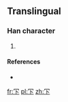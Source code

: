 ==Translingual==

===Han character===
{{Han char|rn=14|rad=冖|as=02|sn=4|four=|canj=BY|ids=⿱冖卜}}

# {{defn|Han|sort=冖02}}

====References====
* {{Han ref|kx=0130.151|dkj=|dj=|hdz=|uh=34C0|ud=13504|bh=|bd=}}

[[fr:㓀]]
[[pl:㓀]]
[[zh:㓀]]